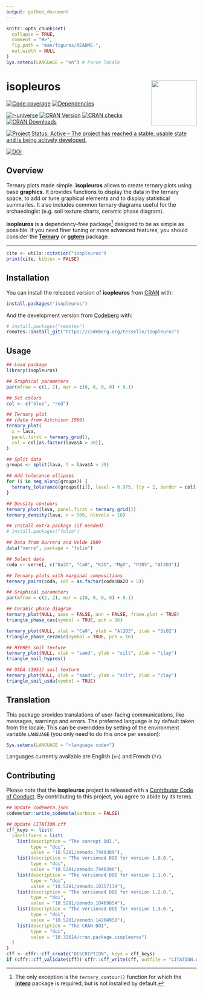 ```yaml
---
output: github_document
---
```


<!-- README.md is generated from README.Rmd. Please edit that file -->

```r
knitr::opts_chunk$set(
  collapse = TRUE,
  comment = "#>",
  fig.path = "man/figures/README-",
  out.width = NULL
)
Sys.setenv(LANGUAGE = "en") # Force locale
```

# isopleuros <img width=120px src="man/figures/logo.png" align="right" />

<!-- badges: start -->
[![Code coverage](https://packages.tesselle.org/isopleuros/coverage/badge.svg)](https://packages.tesselle.org/isopleuros/coverage/)
[![Dependencies](https://tinyverse.netlify.app/badge/isopleuros)](https://cran.r-project.org/package=isopleuros)

[![r-universe](https://tesselle.r-universe.dev/badges/isopleuros)](https://tesselle.r-universe.dev/isopleuros){.pkgdown-devel}
[![CRAN Version](https://www.r-pkg.org/badges/version/isopleuros)](https://cran.r-project.org/package=isopleuros){.pkgdown-release}
[![CRAN checks](https://badges.cranchecks.info/worst/isopleuros.svg)](https://cran.r-project.org/web/checks/check_results_isopleuros.html){.pkgdown-release}
[![CRAN Downloads](https://cranlogs.r-pkg.org/badges/isopleuros)](https://cran.r-project.org/package=isopleuros){.pkgdown-release}

[![Project Status: Active – The project has reached a stable, usable state and is being actively developed.](https://www.repostatus.org/badges/latest/active.svg)](https://www.repostatus.org/#active)

[![DOI](https://zenodo.org/badge/DOI/10.5281/zenodo.7940389.svg)](https://doi.org/10.5281/zenodo.7940389)
<!-- badges: end -->

## Overview

Ternary plots made simple. **isopleuros** allows to create ternary plots using base **graphics**. It provides functions to display the data in the ternary space, to add or tune graphical elements and to display statistical summaries. It also includes common ternary diagrams useful for the archaeologist (e.g. soil texture charts, ceramic phase diagram).

**isopleuros** is a dependency-free package^[The only exception is the `ternary_contour()` function for which the [**interp**](https://cran.r-project.org/package=interp) package is required, but is not installed by default.] designed to be as simple as possible. If you need finer tuning or more advanced features, you should consider the [**Ternary**](https://ms609.github.io/Ternary/) or [**ggtern**](http://www.ggtern.com/) package.

---

```r
cite <- utils::citation("isopleuros")
print(cite, bibtex = FALSE)
```

## Installation

You can install the released version of **isopleuros** from [CRAN](https://CRAN.R-project.org) with:

```r
install.packages("isopleuros")
```

And the development version from [Codeberg](https://codeberg.org/) with:

```r
# install.packages("remotes")
remotes::install_git("https://codeberg.org/tesselle/isopleuros")
```

## Usage

```r
## Load package
library(isopleuros)
```

```r
## Graphical parameters
par(mfrow = c(1, 2), mar = c(0, 0, 0, 0) + 0.1)

## Set colors
col <- c("blue", "red")

## Ternary plot
## (data from Aitchison 1986)
ternary_plot(
  x = lava, 
  panel.first = ternary_grid(),
  col = col[as.factor(lava$A > 30)],
)

## Split data
groups <- split(lava, f = lava$A > 30)

## Add tolerance ellipses
for (i in seq_along(groups)) {
  ternary_tolerance(groups[[i]], level = 0.975, lty = 2, border = col[[i]])
}

## Density contours
ternary_plot(lava, panel.first = ternary_grid())
ternary_density(lava, n = 500, nlevels = 10)
```

```r
## Install extra package (if needed)
# install.packages("folio")

## Data from Barrera and Velde 1989
data("verre", package = "folio")

## Select data
coda <- verre[, c("Na2O", "CaO", "K2O", "MgO", "P2O5", "Al2O3")]

## Ternary plots with marginal compositions
ternary_pairs(coda, col = as.factor(coda$Na2O > 5))
```

```r
## Graphical parameters
par(mfrow = c(2, 2), mar = c(0, 0, 0, 0) + 0.1)

## Ceramic phase diagram
ternary_plot(NULL, axes = FALSE, ann = FALSE, frame.plot = TRUE)
triangle_phase_cas(symbol = TRUE, pch = 16)

ternary_plot(NULL, xlab = "CaO", ylab = "Al2O3", zlab = "SiO2")
triangle_phase_ceramic(symbol = TRUE, pch = 16)

## HYPRES soil texture
ternary_plot(NULL, xlab = "sand", ylab = "silt", zlab = "clay")
triangle_soil_hypres()

## USDA (1951) soil texture
ternary_plot(NULL, xlab = "sand", ylab = "silt", zlab = "clay")
triangle_soil_usda(symbol = TRUE)
```

## Translation

This package provides translations of user-facing communications, like messages, warnings and errors. The preferred language is by default taken from the locale. This can be overridden by setting of the environment variable `LANGUAGE` (you only need to do this once per session):

``` r
Sys.setenv(LANGUAGE = "<language code>")
```

Languages currently available are English (`en`) and French (`fr`).

## Contributing

Please note that the **isopleuros** project is released with a [Contributor Code of Conduct](https://www.tesselle.org/conduct.html). By contributing to this project, you agree to abide by its terms.

```r
## Update codemeta.json
codemetar::write_codemeta(verbose = FALSE)

## Update CITATION.cff
cff_keys <- list(
  identifiers = list(
    list(description = "The concept DOI.",
         type = "doi",
         value = "10.5281/zenodo.7940389"),
    list(description = "The versioned DOI for version 1.0.0.",
         type = "doi",
         value = "10.5281/zenodo.7940390"),
    list(description = "The versioned DOI for version 1.1.0.",
         type = "doi",
         value = "10.5281/zenodo.10357139"),
    list(description = "The versioned DOI for version 1.2.0.",
         type = "doi",
         value = "10.5281/zenodo.10469854"),
    list(description = "The versioned DOI for version 1.3.0.",
         type = "doi",
         value = "10.5281/zenodo.14204958"),
    list(description = "The CRAN DOI",
         type = "doi",
         value = "10.32614/cran.package.isopleuros")
  )
)
cff <- cffr::cff_create("DESCRIPTION", keys = cff_keys)
if (cffr::cff_validate(cff)) cffr::cff_write(cff, outfile = "CITATION.cff")
```
